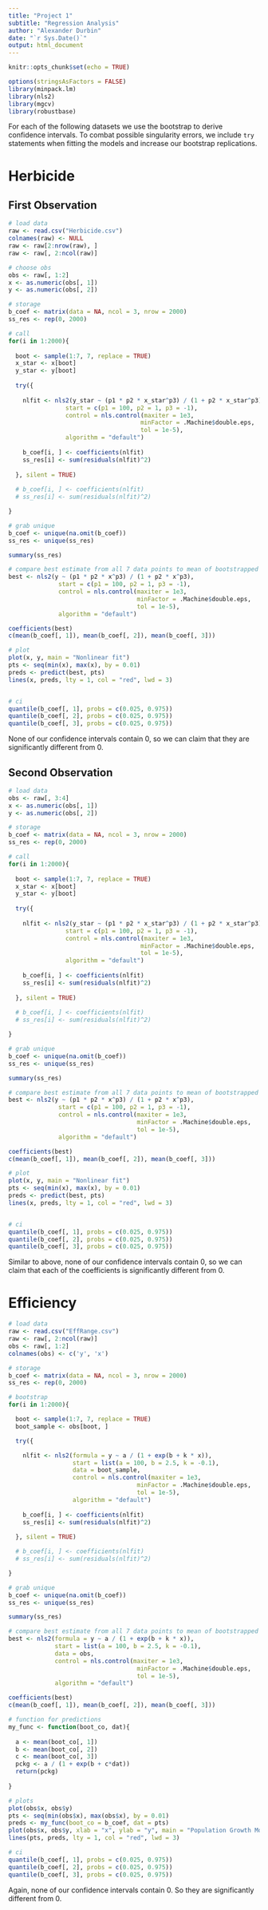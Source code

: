 ```yaml
---
title: "Project 1"
subtitle: "Regression Analysis"
author: "Alexander Durbin"
date: "`r Sys.Date()`"
output: html_document
---
```


```r
knitr::opts_chunk$set(echo = TRUE)
```

```r
options(stringsAsFactors = FALSE)
library(minpack.lm)
library(nls2)
library(mgcv)
library(robustbase)
```

For each of the following datasets we use the bootstrap to derive confidence intervals. To combat possible singularity errors, we include `try` statements when fitting the models and increase our bootstrap replications. 

# Herbicide
## First Observation

```r

# load data
raw <- read.csv("Herbicide.csv")
colnames(raw) <- NULL
raw <- raw[2:nrow(raw), ]
raw <- raw[, 2:ncol(raw)]

# choose obs
obs <- raw[, 1:2]
x <- as.numeric(obs[, 1])
y <- as.numeric(obs[, 2])

# storage
b_coef <- matrix(data = NA, ncol = 3, nrow = 2000)
ss_res <- rep(0, 2000)

# call
for(i in 1:2000){
  
  boot <- sample(1:7, 7, replace = TRUE)
  x_star <- x[boot]
  y_star <- y[boot]
  
  try({
    
    nlfit <- nls2(y_star ~ (p1 * p2 * x_star^p3) / (1 + p2 * x_star^p3), 
                start = c(p1 = 100, p2 = 1, p3 = -1),
                control = nls.control(maxiter = 1e3,
                                     minFactor = .Machine$double.eps,
                                     tol = 1e-5),
                algorithm = "default")
    
    b_coef[i, ] <- coefficients(nlfit)
    ss_res[i] <- sum(residuals(nlfit)^2)
    
  }, silent = TRUE)
  
  # b_coef[i, ] <- coefficients(nlfit)
  # ss_res[i] <- sum(residuals(nlfit)^2)

}

# grab unique
b_coef <- unique(na.omit(b_coef))
ss_res <- unique(ss_res)

summary(ss_res)

# compare best estimate from all 7 data points to mean of bootstrapped sample
best <- nls2(y ~ (p1 * p2 * x^p3) / (1 + p2 * x^p3), 
              start = c(p1 = 100, p2 = 1, p3 = -1),
              control = nls.control(maxiter = 1e3,
                                    minFactor = .Machine$double.eps,
                                    tol = 1e-5),
              algorithm = "default")

coefficients(best)
c(mean(b_coef[, 1]), mean(b_coef[, 2]), mean(b_coef[, 3]))

# plot
plot(x, y, main = "Nonlinear fit")
pts <- seq(min(x), max(x), by = 0.01)
preds <- predict(best, pts)
lines(x, preds, lty = 1, col = "red", lwd = 3)


# ci
quantile(b_coef[, 1], probs = c(0.025, 0.975))
quantile(b_coef[, 2], probs = c(0.025, 0.975))
quantile(b_coef[, 3], probs = c(0.025, 0.975))

```

None of our confidence intervals contain 0, so we can claim that they are significantly different from 0. 

## Second Observation

```r

# load data
obs <- raw[, 3:4]
x <- as.numeric(obs[, 1])
y <- as.numeric(obs[, 2])

# storage
b_coef <- matrix(data = NA, ncol = 3, nrow = 2000)
ss_res <- rep(0, 2000)

# call
for(i in 1:2000){
  
  boot <- sample(1:7, 7, replace = TRUE)
  x_star <- x[boot]
  y_star <- y[boot]
  
  try({
    
    nlfit <- nls2(y_star ~ (p1 * p2 * x_star^p3) / (1 + p2 * x_star^p3), 
                start = c(p1 = 100, p2 = 1, p3 = -1),
                control = nls.control(maxiter = 1e3,
                                     minFactor = .Machine$double.eps,
                                     tol = 1e-5),
                algorithm = "default")
    
    b_coef[i, ] <- coefficients(nlfit)
    ss_res[i] <- sum(residuals(nlfit)^2)
    
  }, silent = TRUE)
  
  # b_coef[i, ] <- coefficients(nlfit)
  # ss_res[i] <- sum(residuals(nlfit)^2)

}

# grab unique
b_coef <- unique(na.omit(b_coef))
ss_res <- unique(ss_res)

summary(ss_res)

# compare best estimate from all 7 data points to mean of bootstrapped sample
best <- nls2(y ~ (p1 * p2 * x^p3) / (1 + p2 * x^p3), 
              start = c(p1 = 100, p2 = 1, p3 = -1),
              control = nls.control(maxiter = 1e3,
                                    minFactor = .Machine$double.eps,
                                    tol = 1e-5),
              algorithm = "default")

coefficients(best)
c(mean(b_coef[, 1]), mean(b_coef[, 2]), mean(b_coef[, 3]))

# plot
plot(x, y, main = "Nonlinear fit")
pts <- seq(min(x), max(x), by = 0.01)
preds <- predict(best, pts)
lines(x, preds, lty = 1, col = "red", lwd = 3)


# ci
quantile(b_coef[, 1], probs = c(0.025, 0.975))
quantile(b_coef[, 2], probs = c(0.025, 0.975))
quantile(b_coef[, 3], probs = c(0.025, 0.975))

```

Similar to above, none of our confidence intervals contain 0, so we can claim that each of the coefficients is significantly different from 0.

# Efficiency

```r
 
# load data
raw <- read.csv("EffRange.csv")
raw <- raw[, 2:ncol(raw)]
obs <- raw[, 1:2]
colnames(obs) <- c('y', 'x')

# storage
b_coef <- matrix(data = NA, ncol = 3, nrow = 2000)
ss_res <- rep(0, 2000)

# bootstrap
for(i in 1:2000){

  boot <- sample(1:7, 7, replace = TRUE)
  boot_sample <- obs[boot, ]

  try({

    nlfit <- nls2(formula = y ~ a / (1 + exp(b + k * x)),
                  start = list(a = 100, b = 2.5, k = -0.1),
                  data = boot_sample,
                  control = nls.control(maxiter = 1e3,
                                    minFactor = .Machine$double.eps,
                                    tol = 1e-5),
                  algorithm = "default")
    
    b_coef[i, ] <- coefficients(nlfit)
    ss_res[i] <- sum(residuals(nlfit)^2)
    
  }, silent = TRUE)

  # b_coef[i, ] <- coefficients(nlfit)
  # ss_res[i] <- sum(residuals(nlfit)^2)

}

# grab unique
b_coef <- unique(na.omit(b_coef))
ss_res <- unique(ss_res)

summary(ss_res)

# compare best estimate from all 7 data points to mean of bootstrapped sample
best <- nls2(formula = y ~ a / (1 + exp(b + k * x)),
             start = list(a = 100, b = 2.5, k = -0.1),
             data = obs,
             control = nls.control(maxiter = 1e3,
                                    minFactor = .Machine$double.eps,
                                    tol = 1e-5),
             algorithm = "default")

coefficients(best)
c(mean(b_coef[, 1]), mean(b_coef[, 2]), mean(b_coef[, 3]))

# function for predictions
my_func <- function(boot_co, dat){
  
  a <- mean(boot_co[, 1])
  b <- mean(boot_co[, 2])
  c <- mean(boot_co[, 3])
  pckg <- a / (1 + exp(b + c*dat))
  return(pckg)
  
}

# plots
plot(obs$x, obs$y)
pts <- seq(min(obs$x), max(obs$x), by = 0.01)
preds <- my_func(boot_co = b_coef, dat = pts)
plot(obs$x, obs$y, xlab = "x", ylab = "y", main = "Population Growth Model")
lines(pts, preds, lty = 1, col = "red", lwd = 3)

# ci
quantile(b_coef[, 1], probs = c(0.025, 0.975))
quantile(b_coef[, 2], probs = c(0.025, 0.975))
quantile(b_coef[, 3], probs = c(0.025, 0.975))

```

Again, none of our confidence intervals contain 0. So they are significantly different from 0.

